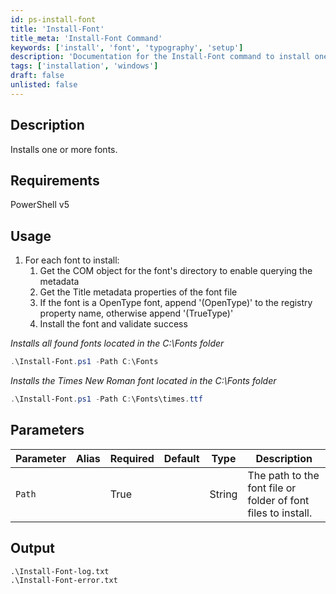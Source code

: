 ```yaml
---
id: ps-install-font
title: 'Install-Font'
title_meta: 'Install-Font Command'
keywords: ['install', 'font', 'typography', 'setup']
description: 'Documentation for the Install-Font command to install one or more fonts on a Windows system.'
tags: ['installation', 'windows']
draft: false
unlisted: false
---
```

## Description
Installs one or more fonts.

## Requirements
PowerShell v5

## Usage
1. For each font to install:
   1. Get the COM object for the font's directory to enable querying the metadata
   2. Get the Title metadata properties of the font file
   3. If the font is a OpenType font, append '(OpenType)' to the registry property name, otherwise append '(TrueType)'
   4. Install the font and validate success



*Installs all found fonts located in the C:\Fonts folder*
```powershell
.\Install-Font.ps1 -Path C:\Fonts
```

*Installs the Times New Roman font located in the C:\Fonts folder*
```powershell
.\Install-Font.ps1 -Path C:\Fonts\times.ttf
```

## Parameters
| Parameter | Alias | Required | Default | Type   | Description                                                   |
| --------- | ----- | -------- | ------- | ------ | ------------------------------------------------------------- |
| `Path`    |       | True     |         | String | The path to the font file or folder of font files to install. |


## Output
    .\Install-Font-log.txt
    .\Install-Font-error.txt









